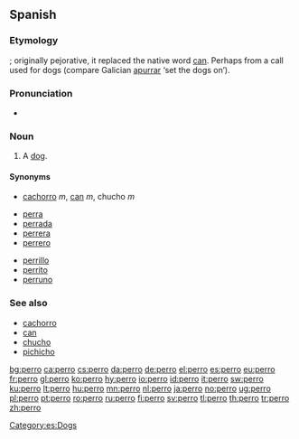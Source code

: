 {{also|pero|però}}
==Spanish==

===Etymology===
{{unk.}}; originally pejorative, it replaced the native word [[can]].  Perhaps from a call used for dogs (compare Galician [[apurrar]] ‘set the dogs on’).

===Pronunciation===
* {{IPA|/ˈpero/|lang=es}}

===Noun===
{{es-noun-mf|f=perra}}

# A [[dog]].

====Synonyms====
* [[cachorro]] ''m'', [[can]] ''m'', chucho ''m''

{{rel-top}}
* [[perra]] {{f}}
* [[perrada]]
* [[perrera]] {{f}}
* [[perrero]]
{{rel-mid}}
* [[perrillo]]
* [[perrito]] {{m}}
* [[perruno]] {{pos_a}}
{{rel-bottom}}

===See also===
* [[cachorro]] {{m}}
* [[can]] {{m}}
* [[chucho]] {{m}}
* [[pichicho]] {{m}}

[[Category:es:Dogs]]

[[bg:perro]]
[[ca:perro]]
[[cs:perro]]
[[da:perro]]
[[de:perro]]
[[el:perro]]
[[es:perro]]
[[eu:perro]]
[[fr:perro]]
[[gl:perro]]
[[ko:perro]]
[[hy:perro]]
[[io:perro]]
[[id:perro]]
[[it:perro]]
[[sw:perro]]
[[ku:perro]]
[[lt:perro]]
[[hu:perro]]
[[mn:perro]]
[[nl:perro]]
[[ja:perro]]
[[no:perro]]
[[ug:perro]]
[[pl:perro]]
[[pt:perro]]
[[ro:perro]]
[[ru:perro]]
[[fi:perro]]
[[sv:perro]]
[[tl:perro]]
[[th:perro]]
[[tr:perro]]
[[zh:perro]]